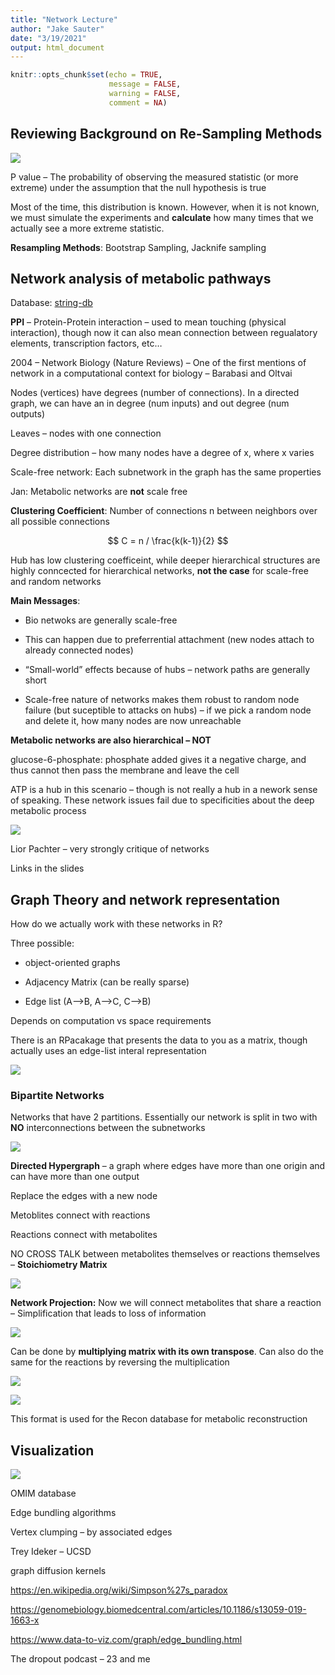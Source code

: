 ```yaml
---
title: "Network Lecture"
author: "Jake Sauter"
date: "3/19/2021"
output: html_document
---
```


```r
knitr::opts_chunk$set(echo = TRUE, 
                      message = FALSE, 
                      warning = FALSE, 
                      comment = NA)
```

## **Reviewing Background on Re-Sampling Methods**

![](images/paste-FC9A1394.png)

P value -- The probability of observing the measured statistic (or more extreme) under the assumption that the null hypothesis is true

Most of the time, this distribution is known. However, when it is not known, we must simulate the experiments and **calculate** how many times that we actually see a more extreme statistic.

**Resampling Methods**: Bootstrap Sampling, Jacknife sampling

## Network analysis of metabolic pathways

Database: [string-db](string-db.org)

**PPI** -- Protein-Protein interaction -- used to mean touching (physical interaction), though now it can also mean connection between regualatory elements, transcription factors, etc...

2004 -- Network Biology (Nature Reviews) -- One of the first mentions of network in a computational context for biology -- Barabasi and Oltvai

Nodes (vertices) have degrees (number of connections). In a directed graph, we can have an in degree (num inputs) and out degree (num outputs)

Leaves -- nodes with one connection

Degree distribution -- how many nodes have a degree of x, where x varies

Scale-free network: Each subnetwork in the graph has the same properties

Jan: Metabolic networks are **not** scale free

**Clustering Coefficient**: Number of connections n between neighbors over all possible connections

$$
C = n / \frac{k(k-1)}{2}
$$

Hub has low clustering coefficeint, while deeper hierarchical structures are highly conncected for hierarchical networks, **not the case** for scale-free and random networks

**Main Messages**:

-   Bio netwoks are generally scale-free

-   This can happen due to preferrential attachment (new nodes attach to already connected nodes)

-   "Small-world" effects because of hubs -- network paths are generally short

-   Scale-free nature of networks makes them robust to random node failure (but suceptible to attacks on hubs) -- if we pick a random node and delete it, how many nodes are now unreachable

**Metabolic networks are also hierarchical -- NOT**

glucose-6-phosphate: phosphate added gives it a negative charge, and thus cannot then pass the membrane and leave the cell

ATP is a hub in this scenario -- though is not really a hub in a nework sense of speaking. These network issues fail due to specificities about the deep metabolic process

![](images/paste-48C66326.png)

Lior Pachter -- very strongly critique of networks

Links in the slides

## Graph Theory and network representation

How do we actually work with these networks in R?

Three possible:

-   object-oriented graphs

-   Adjacency Matrix (can be really sparse)

-   Edge list (A--\>B, A--\>C, C--\>B)

Depends on computation vs space requirements

There is an RPacakage that presents the data to you as a matrix, though actually uses an edge-list interal representation

![](images/paste-412AF8FA.png)

### Bipartite Networks

Networks that have 2 partitions. Essentially our network is split in two with **NO** interconnections between the subnetworks

![](images/paste-1447A516.png)

**Directed Hypergraph** -- a graph where edges have more than one origin and can have more than one output

Replace the edges with a new node

Metoblites connect with reactions

Reactions connect with metabolites

NO CROSS TALK between metabolites themselves or reactions themselves -- **Stoichiometry Matrix**

![](images/paste-1146D820.png)

**Network Projection:** Now we will connect metabolites that share a reaction -- Simplification that leads to loss of information

![](images/paste-AB2E144A.png)

Can be done by **multiplying matrix with its own transpose**. Can also do the same for the reactions by reversing the multiplication

![](images/paste-F12BC667.png)

![](images/paste-31DFA0B9.png)

This format is used for the Recon database for metabolic reconstruction

## Visualization

![](images/paste-67911A2D.png)

OMIM database

Edge bundling algorithms

Vertex clumping -- by associated edges

Trey Ideker -- UCSD

graph diffusion kernels

<https://en.wikipedia.org/wiki/Simpson%27s_paradox>

<https://genomebiology.biomedcentral.com/articles/10.1186/s13059-019-1663-x>

<https://www.data-to-viz.com/graph/edge_bundling.html>

The dropout podcast -- 23 and me

